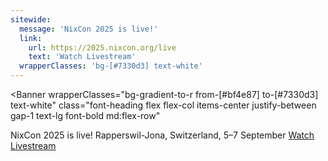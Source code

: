 ```yaml
---
sitewide:
  message: 'NixCon 2025 is live!'
  link:
    url: https://2025.nixcon.org/live
    text: 'Watch Livestream'
  wrapperClasses: 'bg-[#7330d3] text-white'
---
```



<Banner
  wrapperClasses="bg-gradient-to-r from-[#bf4e87] to-[#7330d3] text-white"
  class="font-heading flex flex-col items-center justify-between gap-1 text-lg font-bold md:flex-row"
>
  <span class="flex flex-col">
    <span class="text-2xl font-bold">NixCon 2025 is live!</span>
    <span class="text-md">Rapperswil-Jona, Switzerland, 5–7 September</span>
  </span>
  <a
    href="https://2025.nixcon.org/live"
    target="_blank"
    rel="noopener noreferrer"
    class="mt-1.5 w-full rounded-md bg-white/20 px-4 pt-3 pb-2.5 text-center leading-none font-bold text-white no-underline backdrop-blur-md transition-all duration-200 hover:bg-white/40 hover:text-white md:mt-0 md:w-auto"
  >
    Watch Livestream
  </a>
</Banner>
